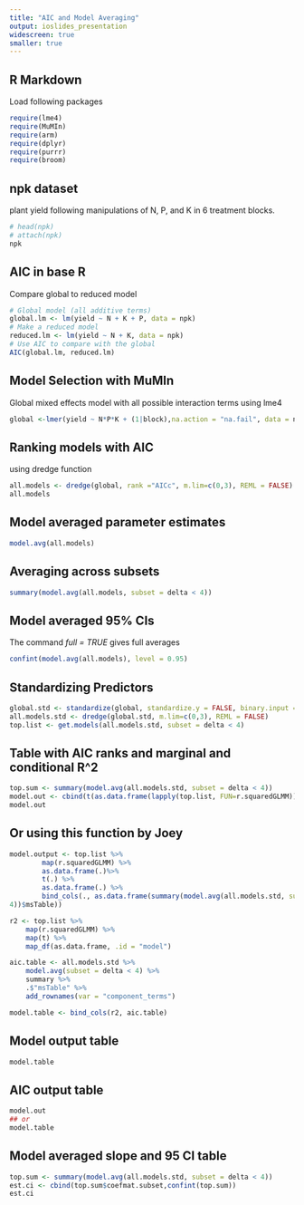```yaml
---
title: "AIC and Model Averaging"
output: ioslides_presentation
widescreen: true
smaller: true
---
```


## R Markdown
Load following packages

```r
require(lme4)
require(MuMIn)
require(arm)
require(dplyr)
require(purrr)
require(broom)
```

## npk dataset
plant yield following manipulations of N, P, and K in 6 treatment blocks.
```r
# head(npk)
# attach(npk)
npk
```

## AIC in base R
Compare global to reduced model
```r
# Global model (all additive terms)
global.lm <- lm(yield ~ N + K + P, data = npk)
# Make a reduced model
reduced.lm <- lm(yield ~ N + K, data = npk)
# Use AIC to compare with the global
AIC(global.lm, reduced.lm)
```

## Model Selection with MuMIn
Global mixed effects model with all possible interaction terms using lme4
```r
global <-lmer(yield ~ N*P*K + (1|block),na.action = "na.fail", data = npk)
```

## Ranking models with AIC 
using dredge function
```r
all.models <- dredge(global, rank ="AICc", m.lim=c(0,3), REML = FALSE)
all.models
```

## Model averaged parameter estimates
```r
model.avg(all.models)
```

## Averaging across subsets
```r
summary(model.avg(all.models, subset = delta < 4))
```

## Model averaged 95% CIs
The command *full = TRUE* gives full averages
```r
confint(model.avg(all.models), level = 0.95)

```

## Standardizing Predictors
```r
global.std <- standardize(global, standardize.y = FALSE, binary.input = "center")
all.models.std <- dredge(global.std, m.lim=c(0,3), REML = FALSE)
top.list <- get.models(all.models.std, subset = delta < 4)
```

## Table with AIC ranks and marginal and conditional R^2
```r
top.sum <- summary(model.avg(all.models.std, subset = delta < 4))
model.out <- cbind(t(as.data.frame(lapply(top.list, FUN=r.squaredGLMM))),top.sum$msTable)
model.out
```

## Or using this function by Joey
```r
model.output <- top.list %>% 
        map(r.squaredGLMM) %>%
        as.data.frame(.)%>%
        t(.) %>% 
        as.data.frame(.) %>% 
        bind_cols(., as.data.frame(summary(model.avg(all.models.std, subset = delta <
4))$msTable))
```
```r
r2 <- top.list %>% 
	map(r.squaredGLMM) %>% 
	map(t) %>% 
	map_df(as.data.frame, .id = "model")

aic.table <- all.models.std %>% 
	model.avg(subset = delta < 4) %>% 
	summary %>% 
	.$"msTable" %>% 
	add_rownames(var = "component_terms")

model.table <- bind_cols(r2, aic.table)
```

## Model output table
```r
model.table
```


## AIC output table
```r
model.out
## or
model.table
```

## Model averaged slope and 95 CI table
```r
top.sum <- summary(model.avg(all.models.std, subset = delta < 4))
est.ci <- cbind(top.sum$coefmat.subset,confint(top.sum))
est.ci
```





